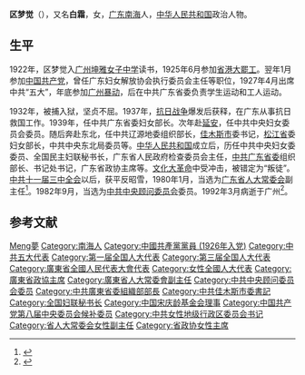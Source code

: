 {{Infobox_Person
| name = 区梦觉
| image= 區夢覺.jpg
| caption=
|box_width= 
|occupation= [[中华人民共和国|中华人民共和国]]政治人物
| period = 20世纪 
| Sex = 女
|birth_date= 1906年5月5日
|birth_place={{QING}}[[广东省|广东省]][[南海县|南海县]]
|death_date= 1992年3月
|death_place= {{PRC}}[[广东省|广东省]][[广州|广州]]
| nationality = {{PRC}}
| residence = 
| party = {{CPC}}
| religion = 
| spouse = [[谭天度|谭天度]]
| relatives = 
| work =
|awards= 
}}

'''区梦觉'''（{{bd|1906年||1992年|catIdx=Ou區}}），又名'''白霜'''，女，[[广东|广东]][[南海區|南海]]人，[[中华人民共和国|中华人民共和国]]政治人物。

== 生平 ==
1922年，区梦觉入[[广州坤雅女子中学|广州坤雅女子中学]]读书，1925年6月参加[[省港大罷工|省港大罷工]]。翌年1月参加[[中国共产党|中国共产党]]，曾任广东妇女解放协会执行委员会主任等职位，1927年4月出席中共“五大”，年底参加[[广州暴动|广州暴动]]，后在中共广东省委负责学生运动和工人运动。

1932年，被捕入狱，坚贞不屈。1937年，[[抗日战争|抗日战争]]爆发后获释，在广东从事抗日救国工作。1939年，任中共广东省委妇女部长。次年赴[[延安|延安]]，任中共中央妇女委员会委员。随后奔赴东北，任中共辽源地委组织部长，[[佳木斯市|佳木斯市]]委书记，[[松江省|松江省]]委妇女部长，中共中央东北局委员等。[[中华人民共和国|中华人民共和国]]成立后，历任中共中央妇女委委员、全国民主妇联秘书长，广东省人民政府检查委员会主任，[[中共广东省委|中共广东省委]]组织部长、书记处书记，广东省政协主席等。[[文化大革命|文化大革命]]中受冲击，被错定为“叛徒”。[[中共十一届三中全会|中共十一届三中全会]]以后，获平反昭雪，1980年1月，当选为[[广东省人大常委会|广东省人大常委会]]副主任<ref>{{Cite book|title=广东省志 1979-2000 32 人物卷|last=《广东省志》编纂委员会编|first=|publisher=北京：方志出版社|year=2014.08|isbn=978-7-5144-1273-4|location=|pages=233}}</ref>。1982年9月，当选为[[中共中央顾问委员会|中共中央顾问委员会]]委员。1992年3月病逝于广州<ref>{{Cite web |url=http://fs.southcn.com/lywhj/cqfs/yxp/content/2009-02/05/content_4887434.htm |title=区梦觉：女子能顶半边天 |accessdate=2011-01-13 |archive-date=2013-09-29 |archive-url=https://web.archive.org/web/20130929034749/http://fs.southcn.com/lywhj/cqfs/yxp/content/2009-02/05/content_4887434.htm |dead-url=no }}</ref>。

== 参考文献 ==
{{reflist}}

{{中华人民共和国广东省正职领导人}}
{{Navboxes 
| title  = 区梦觉在[[中华全国妇女联合会|中华全国妇女联合会]]的职务
| list1  =
{{中华全国民主妇女联合会第一届执行委员会}}
{{中华全国民主妇女联合会第二届执行委员会}}
}}
{{Navboxes 
| title  = 区梦觉在[[中国宋庆龄基金会|中国宋庆龄基金会]]的职务
| list1  =
{{宋庆龄基金会第一届理事会}}
}}

{{Authority control}}
{{DEFAULTSORT:Ou區}}
[[Category:區姓|Meng夢]]
[[Category:南海人|Category:南海人]]
[[Category:中國共產黨黨員_(1926年入党)|Category:中國共產黨黨員 (1926年入党)]]
[[Category:中共五大代表|Category:中共五大代表]]
[[Category:第一届全国人大代表|Category:第一届全国人大代表]]
[[Category:第三届全国人大代表|Category:第三届全国人大代表]]
[[Category:廣東省全國人民代表大會代表|Category:廣東省全國人民代表大會代表]]
[[Category:女性全國人大代表|Category:女性全國人大代表]]
[[Category:廣東省政協主席|Category:廣東省政協主席]]
[[Category:廣東省人大常委會副主任|Category:廣東省人大常委會副主任]]
[[Category:中共中央顾问委员会委员|Category:中共中央顾问委员会委员]]
[[Category:中共廣東省委組織部部長|Category:中共廣東省委組織部部長]]
[[Category:中共佳木斯市委書記|Category:中共佳木斯市委書記]]
[[Category:全国妇联秘书长|Category:全国妇联秘书长]]
[[Category:中国宋庆龄基金会理事|Category:中国宋庆龄基金会理事]]
[[Category:中国共产党第八届中央委员会候补委员|Category:中国共产党第八届中央委员会候补委员]]
[[Category:中共女性地级行政区委员会书记|Category:中共女性地级行政区委员会书记]]
[[Category:省人大常委会女性副主任|Category:省人大常委会女性副主任]]
[[Category:省政协女性主席|Category:省政协女性主席]]
